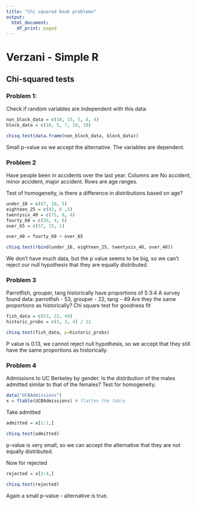 ```yaml
---
title: "Chi squared book problems"
output:
  html_document:
    df_print: paged
---
```


# Verzani - Simple R

## Chi-squared tests

### Problem 1: 

Check if random variables are independent with this data:

```r
non_block_data = c(18, 15, 5, 8, 4)
block_data = c(10, 5, 7, 18, 10)

chisq.test(data.frame(non_block_data, block_data))
```
Small p-value so we accept the alternative. The variables are dependent.

### Problem 2

Have people been in accidents over the last year.
Columns are No accident, minor accident, major accident.
Rows are age ranges.

Test of homogeneity, is there a difference in distributions based on age?

```r
under_18 = c(67, 10, 5)
eighteen_25 = c(42, 6 ,5)
twentysix_40 = c(75, 8, 4)
fourty_60 = c(56, 4, 6)
over_65 = c(57, 15, 1)

over_40 = fourty_60 + over_65

chisq.test(rbind(under_18, eighteen_25, twentysix_40, over_40))
```
We don't have much data, but the p value seems to be big, so we can't reject our null hypothesis that they are equally distributed.

### Problem 3

Parrotfish, grouper, tang historically have proportions of 5:3:4
A survey found data: parrotfish - 53, grouper - 22, tang - 49
Are they the same proportions as historically? 
Chi square test for goodness fit

```r
fish_data = c(53, 22, 49)
historic_probs = c(5, 3, 4) / 12

chisq.test(fish_data, p=historic_probs)
```
P value is 0.13, we cannot reject null hypothesis, so we accept that they still have the same proportions as historically.

### Problem 4

Admissions to UC Berkeley by gender. Is the distribution of the males admitted similar to that of the females? Test for homogeneity.

```r
data("UCBAdmissions")
x = ftable(UCBAdmissions) # flatten the table
```

Take admitted
```r
admitted = x[1:2,]

chisq.test(admitted)
```
p-value is very small, so we can accept the alternative that they are not equally distributed.

Now for rejected
```r
rejected = x[3:4,]

chisq.test(rejected)
```
Again a small p-value - alternative is true.